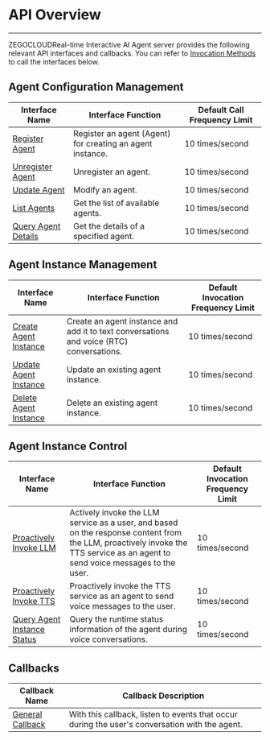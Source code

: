 # API Overview

---

ZEGOCLOUDReal-time Interactive AI Agent server provides the following relevant API interfaces and callbacks. You can refer to [Invocation Methods](./Accessing%20Server%20APIs.mdx) to call the interfaces below.

## Agent Configuration Management

| Interface Name                                                            | Interface Function           | Default Call Frequency Limit |
| ------------------------------------------------------------------- | ------------------ | ---------------- |
| [Register Agent](./Agent%20Configuration%20Management/Register%20Agent.mdx)                | Register an agent (Agent) for creating an agent instance.       | 10 times/second         |
| [Unregister Agent](./Agent%20Configuration%20Management/Unregister%20Agent.mdx)                | Unregister an agent.           | 10 times/second         |
| [Update Agent](./Agent%20Configuration%20Management/Update%20Agent.mdx)                | Modify an agent.          | 10 times/second         |
| [List Agents](./Agent%20Configuration%20Management/List%20Agents.mdx)     | Get the list of available agents.       | 10 times/second         |
| [Query Agent Details](./Agent%20Configuration%20Management/Query%20Agents.mdx)     | Get the details of a specified agent.       | 10 times/second         |

## Agent Instance Management

| Interface Name                                                            | Interface Function           | Default Invocation Frequency Limit |
| ------------------------------------------------------------------- | ------------------ | ---------------- |
| [Create Agent Instance](./Agent%20Instance%20Management/Create%20Agent%20instance.mdx) | Create an agent instance and add it to text conversations and voice (RTC) conversations. | 10 times/second         |
| [Update Agent Instance](./Agent%20Instance%20Management/Update%20Agent%20instance.mdx)       | Update an existing agent instance. | 10 times/second         |
| [Delete Agent Instance](./Agent%20Instance%20Management/Delete%20Agent%20instance.mdx)       | Delete an existing agent instance. | 10 times/second         |

## Agent Instance Control

| Interface Name                                                            | Interface Function           | Default Invocation Frequency Limit |
| ------------------------------------------------------------------- | ------------------ | ---------------- |
| [Proactively Invoke LLM](./Agent%20Instance%20Control/Send%20Agent%20instance%20LLM.mdx)               | Actively invoke the LLM service as a user, and based on the response content from the LLM, proactively invoke the TTS service as an agent to send voice messages to the user.      | 10 times/second         |
| [Proactively Invoke TTS](./Agent%20Instance%20Control/Send%20Agent%20instance%20TTS.mdx)               | Proactively invoke the TTS service as an agent to send voice messages to the user.     | 10 times/second         |
| [Query Agent Instance Status](./Agent%20Instance%20Control/Query%20Agent%20instance%20status.mdx)               | Query the runtime status information of the agent during voice conversations.     | 10 times/second         |

## Callbacks

| Callback Name | Callback Description |
| ------------- | -------------------- |
| [General Callback](./Callbacks/General%20Callback.mdx) |   With this callback, listen to events that occur during the user's conversation with the agent.       |